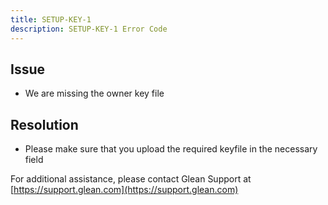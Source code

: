```yaml
---
title: SETUP-KEY-1
description: SETUP-KEY-1 Error Code
---
```


## Issue

- We are missing the owner key file

## Resolution

- Please make sure that you upload the required keyfile in the necessary field

For additional assistance, please contact Glean Support at [https://support.glean.com](https://support.glean.com)
